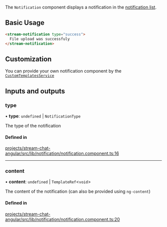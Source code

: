 The `Notification` component displays a notification in the [notification list](./NotificationListComponent.mdx).

## Basic Usage

```html
<stream-notification type="success">
  File upload was successfuly
</stream-notification>
```

## Customization

You can provide your own notification component by the [`CustomTemplatesService`](../services/CustomTemplatesService.mdx)

[//]: # "Start of generated content"
## Inputs and outputs 


### type

• **type**: `undefined` \| `NotificationType`

The type of the notification

#### Defined in

[projects/stream-chat-angular/src/lib/notification/notification.component.ts:16](https://github.com/GetStream/stream-chat-angular/blob/4a59eb483e1c4935c98e6eea95499c3afe4d616a/projects/stream-chat-angular/src/lib/notification/notification.component.ts#L16)

___

### content

• **content**: `undefined` \| `TemplateRef`\<`void`\>

The content of the notification (can also be provided using `ng-content`)

#### Defined in

[projects/stream-chat-angular/src/lib/notification/notification.component.ts:20](https://github.com/GetStream/stream-chat-angular/blob/4a59eb483e1c4935c98e6eea95499c3afe4d616a/projects/stream-chat-angular/src/lib/notification/notification.component.ts#L20)

[//]: # "End of generated content"
